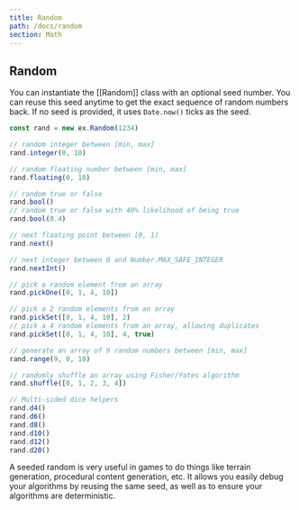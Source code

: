 ```yaml
---
title: Random
path: /docs/random
section: Math
---
```


## Random

You can instantiate the [[Random]] class with an optional seed number. You can
reuse this seed anytime to get the exact sequence of random numbers back. If no
seed is provided, it uses `Date.now()` ticks as the seed.

```ts
const rand = new ex.Random(1234)

// random integer between [min, max]
rand.integer(0, 10)

// random floating number between [min, max]
rand.floating(0, 10)

// random true or false
rand.bool()
// random true or false with 40% likelihood of being true
rand.bool(0.4)

// next floating point between [0, 1]
rand.next()

// next integer between 0 and Number.MAX_SAFE_INTEGER
rand.nextInt()

// pick a random element from an array
rand.pickOne([0, 1, 4, 10])

// pick a 2 random elements from an array
rand.pickSet([0, 1, 4, 10], 2)
// pick a 4 random elements from an array, allowing duplicates
rand.pickSet([0, 1, 4, 10], 4, true)

// generate an array of 9 random numbers between [min, max]
rand.range(9, 0, 10)

// randomly shuffle an array using Fisher/Yates algorithm
rand.shuffle([0, 1, 2, 3, 4])

// Multi-sided dice helpers
rand.d4()
rand.d6()
rand.d8()
rand.d10()
rand.d12()
rand.d20()
```

A seeded random is very useful in games to do things like terrain generation, procedural
content generation, etc. It allows you easily debug your algorithms by reusing
the same seed, as well as to ensure your algorithms are deterministic.
